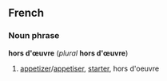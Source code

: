 ==French==
===Noun phrase===
'''hors d'œuvre''' (''plural'' '''hors d'œuvre''')

#[[appetizer]]/[[appetiser]], [[starter]], hors d'oeuvre
